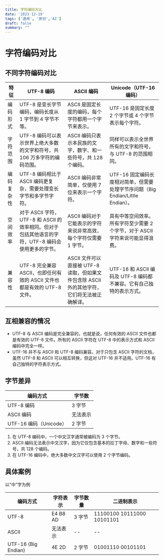 ```yaml
---
title: 字符编码对比
date: '2023-12-19'
tags: ['通用', '原创','AI']
draft: false
summary: ""
---
```


<TOCInlineWithSticky toc={props.toc} />

# 字符编码对比

## 不同字符编码对比

| 特征       | UTF-8 编码                                                                                         | ASCII 编码                                                                                   | Unicode（UTF-16 编码）                                                          |
| ---------- | -------------------------------------------------------------------------------------------------- | -------------------------------------------------------------------------------------------- | ------------------------------------------------------------------------------- |
| 编码形式   | UTF-8 是变长字节编码，编码长度从 1 字节到 4 字节不等。                                             | ASCII 是固定长度的编码，每个字符都用一个字节来表示。                                         | UTF-16 是固定长度 2 个字节或 4 个字节表示每个字符。                             |
| 字符范围   | UTF-8 编码可以表示世界上绝大多数的文字和符号，共 106 万多字符的编码范围。                          | ASCII 编码只表示本民族的文字，数字、和一些符号，共 128 个编码。                              | 同样可以表示全世界所有的文字和符号，与 UTF-8 的范围相同。                       |
| 编码复杂性 | UTF-8 编码相比于 ASCII 编码更复杂，需要处理变长字节和多字节字符。                                  | ASCII 编码非常简单，仅使用 7 位来表示一个字符。                                              | UTF-16 固定编码长度相对简单，但需要处理字节序问题（Big Endian/Little Endian）。 |
| 空间效率   | 对于 ASCII 字符，UTF-8 和 ASCII 的效率相同。但对于包括其他语言的字符，UTF-8 编码会使用更多的字节。 | ASCII 编码对于它能表示的字符来说非常高效，每个字符仅需要 1 字节。                            | 具有中等空间效率。所有字符至少需要 2 个字节，对于 ASCII 字符来说可能显得浪费。  |
| 兼容性     | UTF-8 完全兼容 ASCII，也即任何有效的 ASCII 文件也都是有效的 UTF-8 文件。                           | ASCII 文件可以直接被 UTF-8 读取，但如果文件包含除 ASCII 外的其他字符，它们将无法被正确解译。 | UTF-16 和 ASCII 编码及 UTF-8 编码都不兼容。它有自己独特的表示方式。             |

## 互相兼容的情况

- UTF-8 与 ASCII 编码是完全兼容的，也就是说，任何有效的 ASCII 文件也都是有效的 UTF-8 文件。所有的 ASCII 字符在 UTF-8 中的表示方式和 ASCII 编码中完全一样。
- UTF-16 并不与 ASCII 和 UTF-8 编码兼容。对于只包含 ASCII 字符的文档，虽然 UTF-8 和 ASCII 可以相互转换，但这对 UTF-16 并不适用。UTF-16 有自己独特的字符表示方式。

## 字节差异

| 编码方式               | 字节数   |
| ---------------------- | -------- |
| UTF-8 编码             | 3 字节   |
| ASCII 编码             | 无法表示 |
| UTF-16 编码（Unicode） | 2 字节   |

1. 在 UTF-8 编码中，一个中文汉字通常被编码为 3 个字节。
2. ASCII 编码无法表示中文汉字，因为它仅包含基本的拉丁字母、数字和一些符号，共 128 个编码。
3. 在 UTF-16 编码中，绝大多数中文汉字可以使用 2 个字节编码。

## 具体案例

以“中”字为例

| 编码方式            | 字符表示 | 字节数量 | 二进制表示                 |
| ------------------- | -------- | -------- | -------------------------- |
| UTF-8               | E4 B8 AD | 3 字节   | 11100100 10111000 10101101 |
| ASCII               | 无法表示 | --       | --                         |
| UTF-16 (Big Endian) | 4E 2D    | 2 字节   | 01001110 00101101          |